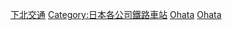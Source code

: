 {{DEFAULTSORT:Shimokita Kotsu}}
[[Category:下北交通|]]
[[Category:日本各公司鐵路車站|Category:日本各公司鐵路車站]]
[[Category:日本各廢線鐵路車站|Ohata]]
[[Category:日本國有鐵道車站|Ohata]]